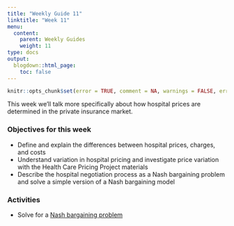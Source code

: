 ```yaml
---
title: "Weekly Guide 11"
linktitle: "Week 11"
menu:
  content:
    parent: Weekly Guides
    weight: 11
type: docs
output:
  blogdown::html_page:
    toc: false
---
```


```r
knitr::opts_chunk$set(error = TRUE, comment = NA, warnings = FALSE, errors = FALSE, messages = FALSE, tidy = FALSE, echo = FALSE)
```

This week we'll talk more specifically about how hospital prices are determined in the private insurance market.

### Objectives for this week

- Define and explain the differences between hospital prices, charges, and costs
- Understand variation in hospital pricing and investigate price variation with the Health Care Pricing Project materials
- Describe the hospital negotiation process as a Nash bargaining problem and solve a simple version of a Nash bargaining model

### Activities

- Solve for a [Nash bargaining problem](worksheets.html)